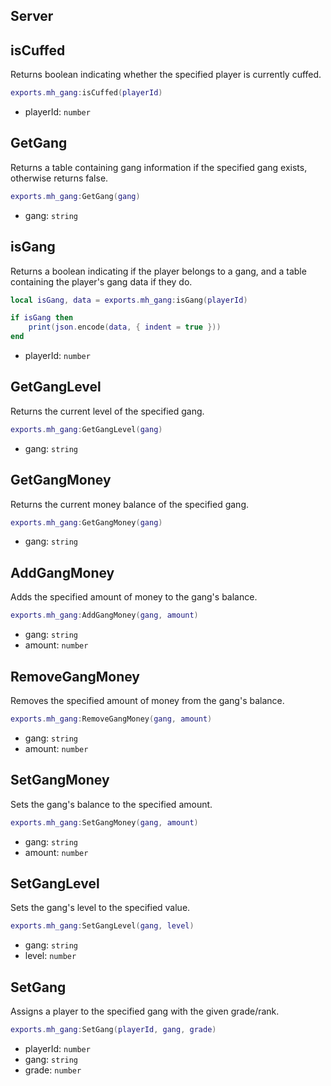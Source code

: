 ## Server

## isCuffed
Returns boolean indicating whether the specified player is currently cuffed.

```lua copy
exports.mh_gang:isCuffed(playerId)
```
- playerId: `number`

## GetGang
Returns a table containing gang information if the specified gang exists, otherwise returns false.

```lua copy
exports.mh_gang:GetGang(gang)
```
- gang: `string`

## isGang
Returns a boolean indicating if the player belongs to a gang, and a table containing the player's gang data if they do.

```lua copy
local isGang, data = exports.mh_gang:isGang(playerId)

if isGang then
    print(json.encode(data, { indent = true }))
end
```
- playerId: `number`

## GetGangLevel
Returns the current level of the specified gang.

```lua copy
exports.mh_gang:GetGangLevel(gang)
```
- gang: `string`

## GetGangMoney
Returns the current money balance of the specified gang.

```lua copy
exports.mh_gang:GetGangMoney(gang)
```
- gang: `string`

## AddGangMoney
Adds the specified amount of money to the gang's balance.

```lua copy
exports.mh_gang:AddGangMoney(gang, amount)
```
- gang: `string`
- amount: `number`

## RemoveGangMoney
Removes the specified amount of money from the gang's balance.

```lua copy
exports.mh_gang:RemoveGangMoney(gang, amount)
```
- gang: `string`
- amount: `number`

## SetGangMoney
Sets the gang's balance to the specified amount.

```lua copy
exports.mh_gang:SetGangMoney(gang, amount)
```
- gang: `string`
- amount: `number`

## SetGangLevel
Sets the gang's level to the specified value.

```lua copy
exports.mh_gang:SetGangLevel(gang, level)
```
- gang: `string`
- level: `number`

## SetGang
Assigns a player to the specified gang with the given grade/rank.

```lua copy
exports.mh_gang:SetGang(playerId, gang, grade)
```
- playerId: `number`
- gang: `string`
- grade: `number`